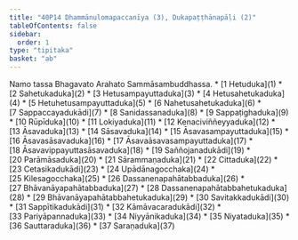 ```yaml
---
title: "40P14 Dhammānulomapaccanīya (3), Dukapaṭṭhānapāḷi (2)"
tableOfContents: false
sidebar:
  order: 1
type: "tipitaka"
basket: "ab"
---
```


<Paragraph number="1" type="center">
Namo tassa Bhagavato Arahato Sammāsambuddhassa.

</Paragraph>

<TableOfContents>
* [1 Hetuduka](1)
* [2 Sahetukaduka](2)
* [3 Hetusampayuttaduka](3)
* [4 Hetusahetukaduka](4)
* [5 Hetuhetusampayuttaduka](5)
* [6 Nahetusahetukaduka](6)
* [7 Sappaccayadukādi](7)
* [8 Sanidassanaduka](8)
* [9 Sappaṭighaduka](9)
* [10 Rūpīduka](10)
* [11 Lokiyaduka](11)
* [12 Kenaciviññeyyaduka](12)
* [13 Āsavaduka](13)
* [14 Sāsavaduka](14)
* [15 Āsavasampayuttaduka](15)
* [16 Āsavasāsavaduka](16)
* [17 Āsavaāsavasampayuttaduka](17)
* [18 Āsavavippayuttasāsavaduka](18)
* [19 Saññojanadukādi](19)
* [20 Parāmāsaduka](20)
* [21 Sārammaṇaduka](21)
* [22 Cittaduka](22)
* [23 Cetasikadukādi](23)
* [24 Upādānagocchaka](24)
* [25 Kilesagocchaka](25)
* [26 Dassanenapahātabbaduka](26)
* [27 Bhāvanāyapahātabbaduka](27)
* [28 Dassanenapahātabbahetukaduka](28)
* [29 Bhāvanāyapahātabbahetukaduka](29)
* [30 Savitakkadukādi](30)
* [31 Sappītikadukādi](31)
* [32 Kāmāvacaradukādi](32)
* [33 Pariyāpannaduka](33)
* [34 Niyyānikaduka](34)
* [35 Niyataduka](35)
* [36 Sauttaraduka](36)
* [37 Saraṇaduka](37)
</TableOfContents>
